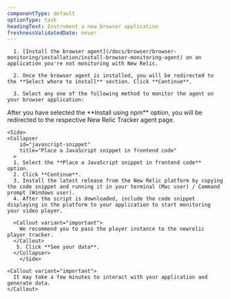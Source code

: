 ```yaml
---
componentType: default
optionType: task
headingText: Instrument a new browser application
freshnessValidatedDate: never
---
```


      1. [Install the browser agent](/docs/browser/browser-monitoring/installation/install-browser-monitoring-agent) on an application you're not monitoring with New Relic.

      2. Once the browser agent is installed, you will be redirected to the **Select where to install** section. Click **Continue**.
            
      3. Select any one of the following method to monitor the agent on your browser application:

<CollapserGroup>
  <SideBySide>
    <Side>
    <Collapser
        id="npm-install"
        title="Install using npm"
      >
      <p> After you have selected the **Install using npm** option, you will be redirected to the respective New Relic Tracker agent page.</p>
    </Collapser>
    </Side>

    <Side>
    <Collapser
        id="javascript-snippet"
        title="Place a JavaScript snippet in frontend code"
      >
      1. Select the **Place a JavaScript snippet in frontend code** option.
      2. Click **Continue**.
      3. Install the latest release from the New Relic platform by copying the code snippet and running it in your terminal (Mac user) / Command prompt (Windows user).
      4. After the script is downloaded, include the code snippet displaying in the platform to your application to start monitoring your video player.

      <Callout variant="important">
        We recommend you to pass the player instance to the newrelic player tracker.
      </Callout>
       5. Click **See your data**.
      </Collapser>
        </Side>
</SideBySide>
</CollapserGroup>

    <Callout variant="important">
      It may take a few minutes to interact with your application and generate data.
    </Callout>